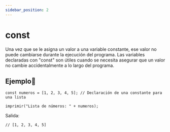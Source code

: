 ```yaml
---
sidebar_position: 2
---
```



# const
Una vez que se le asigna un valor a una variable constante, ese valor no puede cambiarse durante la ejecución del programa. Las variables declaradas con "const" son útiles cuando se necesita asegurar que un valor no cambie accidentalmente a lo largo del programa.

## Ejemplo📝
```dummy
const numeros = [1, 2, 3, 4, 5]; // Declaración de una constante para una lista

imprimir("Lista de números: " + numeros);
```
Salida:

```dummy
// [1, 2, 3, 4, 5]
```
